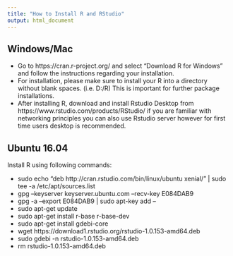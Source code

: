 ---
title: "How to Install R and RStudio"
output: html_document
---
## Windows/Mac
-	Go to https://cran.r-project.org/ and select "Download R for Windows" and follow the instructions regarding your installation.
-	For installation, please make sure to install your R into a directory without blank spaces. (i.e. D:/R) This is important for further package installations.
-	After installing R, download and install Rstudio Desktop from https://www.rstudio.com/products/RStudio/ if you are familiar with networking principles you can also use Rstudio server however for first time users desktop is recommended.

## Ubuntu 16.04
Install R using following commands:

- sudo echo "deb http://cran.rstudio.com/bin/linux/ubuntu xenial/" | sudo tee -a /etc/apt/sources.list
- gpg --keyserver keyserver.ubuntu.com --recv-key E084DAB9
- gpg -a --export E084DAB9 | sudo apt-key add --
- sudo apt-get update
- sudo apt-get install r-base r-base-dev
- sudo apt-get install gdebi-core
- wget https://download1.rstudio.org/rstudio-1.0.153-amd64.deb
- sudo gdebi -n rstudio-1.0.153-amd64.deb
- rm rstudio-1.0.153-amd64.deb